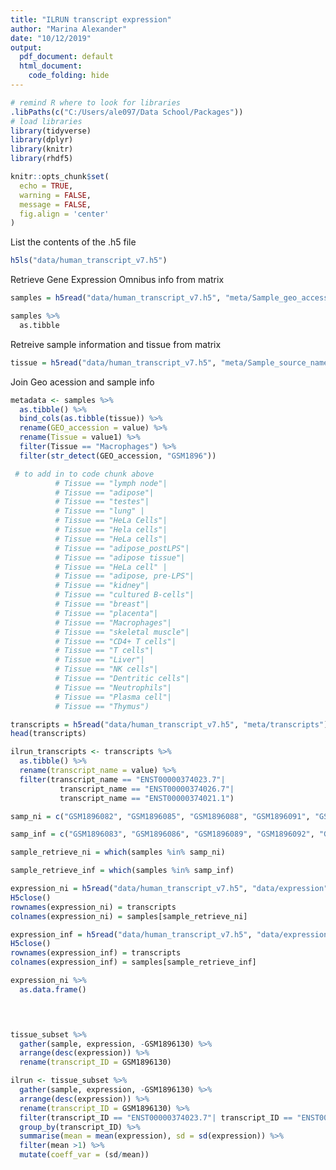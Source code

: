 ```yaml
---
title: "ILRUN transcript expression"
author: "Marina Alexander"
date: "10/12/2019"
output:
  pdf_document: default
  html_document:
    code_folding: hide
---
```


```r

# remind R where to look for libraries
.libPaths(c("C:/Users/ale097/Data School/Packages"))
# load libraries
library(tidyverse)
library(dplyr)
library(knitr)
library(rhdf5)

knitr::opts_chunk$set(
  echo = TRUE,
  warning = FALSE,
  message = FALSE,
  fig.align = 'center'
)
```

List the contents of the .h5 file
```r
h5ls("data/human_transcript_v7.h5")

```
Retrieve Gene Expression Omnibus info from matrix
```r
samples = h5read("data/human_transcript_v7.h5", "meta/Sample_geo_accession")

samples %>% 
  as.tibble

```
Retreive sample information and tissue from matrix
```r
tissue = h5read("data/human_transcript_v7.h5", "meta/Sample_source_name_ch1")

```

Join Geo acession and sample info
```r

metadata <- samples %>%
  as.tibble() %>% 
  bind_cols(as.tibble(tissue)) %>% 
  rename(GEO_accession = value) %>% 
  rename(Tissue = value1) %>%
  filter(Tissue == "Macrophages") %>% 
  filter(str_detect(GEO_accession, "GSM1896"))

 # to add in to code chunk above
          # Tissue == "lymph node"|
          # Tissue == "adipose"|
          # Tissue == "testes"|
          # Tissue == "lung" |
          # Tissue == "HeLa Cells"|
          # Tissue == "Hela cells"|
          # Tissue == "HeLa cells"|
          # Tissue == "adipose_postLPS"|
          # Tissue == "adipose tissue"|
          # Tissue == "HeLa cell" |
          # Tissue == "adipose, pre-LPS"|
          # Tissue == "kidney"|
          # Tissue == "cultured B-cells"|
          # Tissue == "breast"|
          # Tissue == "placenta"|
          # Tissue == "Macrophages"|
          # Tissue == "skeletal muscle"|
          # Tissue == "CD4+ T cells"|
          # Tissue == "T cells"|
          # Tissue == "Liver"|
          # Tissue == "NK cells"|
          # Tissue == "Dentritic cells"|
          # Tissue == "Neutrophils"|
          # Tissue == "Plasma cell"|
          # Tissue == "Thymus")


```



```r
transcripts = h5read("data/human_transcript_v7.h5", "meta/transcripts")
head(transcripts)

ilrun_transcripts <- transcripts %>% 
  as.tibble() %>% 
  rename(transcript_name = value) %>% 
  filter(transcript_name == "ENST00000374023.7"|
           transcript_name == "ENST00000374026.7"|
           transcript_name == "ENST00000374021.1")
```

```r
samp_ni = c("GSM1896082", "GSM1896085", "GSM1896088", "GSM1896091", "GSM1896094", "GSM1896097", "GSM1896100", "GSM1896103", "GSM1896106", "GSM1896112", "GSM1896115", "GSM1896118", "GSM1896121", "GSM1896124", "GSM1896127", "GSM1896130", "GSM1896109")

samp_inf = c("GSM1896083", "GSM1896086", "GSM1896089", "GSM1896092", "GSM1896095", "GSM1896098", "GSM1896101", "GSM1896104", "GSM1896107", "GSM1896110", "GSM1896113", "GSM1896116", "GSM1896119", "GSM1896122", "GSM1896125", "GSM1896128")

sample_retrieve_ni = which(samples %in% samp_ni)

sample_retrieve_inf = which(samples %in% samp_inf)

expression_ni = h5read("data/human_transcript_v7.h5", "data/expression", index = list(1:length(transcripts), sample_retrieve_ni))
H5close()
rownames(expression_ni) = transcripts
colnames(expression_ni) = samples[sample_retrieve_ni]

expression_inf = h5read("data/human_transcript_v7.h5", "data/expression", index = list(1:length(transcripts), sample_retrieve_inf))
H5close()
rownames(expression_inf) = transcripts
colnames(expression_inf) = samples[sample_retrieve_inf]

expression_ni %>% 
  as.data.frame()


  
```


```r
tissue_subset %>% 
  gather(sample, expression, -GSM1896130) %>% 
  arrange(desc(expression)) %>%
  rename(transcript_ID = GSM1896130)

ilrun <- tissue_subset %>% 
  gather(sample, expression, -GSM1896130) %>% 
  arrange(desc(expression)) %>%
  rename(transcript_ID = GSM1896130) %>%
  filter(transcript_ID == "ENST00000374023.7"| transcript_ID == "ENST00000374026.7", transcript_ID == "ENST00000374021.1")
  group_by(transcript_ID) %>% 
  summarise(mean = mean(expression), sd = sd(expression)) %>% 
  filter(mean >1) %>% 
  mutate(coeff_var = (sd/mean))


```


